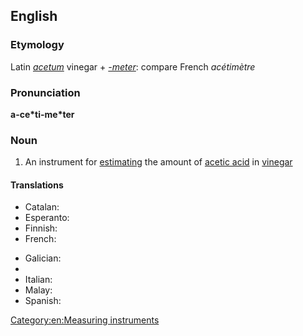 ==English==

===Etymology===
Latin ''[[acetum]]'' vinegar + ''[[-meter]]'': compare French ''acétimètre''

===Pronunciation===
'''a-ce*ti-me*ter'''

===Noun===
{{en-noun}}

# An instrument for [[estimating]] the amount of [[acetic acid]] in [[vinegar]]

====Translations====
{{trans-top|an instrument}}
* Catalan: {{t-|ca|acetímetre|m}}
* Esperanto: {{t-|eo|acetimetro}}
* Finnish: {{t-|fi|asetometri}}
* French: {{t+|fr|acétimètre|m}}
{{trans-mid}}
* Galician: {{t-|gl|acetímetro|m}}
* {{trreq|de}}
* Italian: {{t-|it|acetimetro|m}}
* Malay: {{t|ms|asetimeter}}
* Spanish: {{t+|es|acetímetro|m}}
{{trans-bottom}}

[[Category:en:Measuring instruments]]